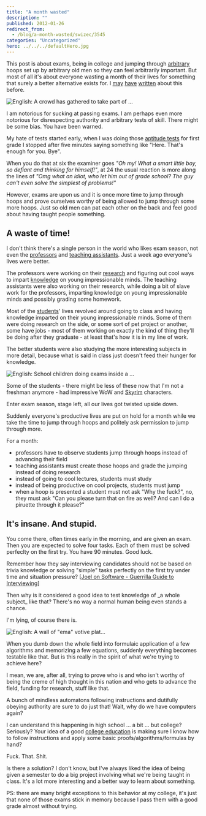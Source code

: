 ```yaml
---
title: "A month wasted"
description: ""
published: 2012-01-26
redirect_from:
  - /blog/a-month-wasted/swizec/3545
categories: "Uncategorized"
hero: ../../../defaultHero.jpg
---
```


This post is about exams, being in college and jumping through [arbitrary](http://en.wikipedia.org/wiki/Arbitrariness "Arbitrariness") hoops set up by arbitrary old men so they can feel arbitrarily important. But most of all it's about everyone wasting a month of their lives for something that surely a better alternative exists for. I [may](https://swizec.com/blog/i-suck-at-formal-education-or-does-education-suck/ "I suck at [formal] education or does education suck?") [have](https://swizec.com/blog/a-longboard-and-a-school-system/ "A longboard and a school system") [written](https://swizec.com/blog/doing-a-startup-taught-me-the-value-of-staying-in-school/ "Doing a startup taught me the value of staying in school") about this before.

![English: A crowd has gathered to take part of ...](https://swizec.com/wp-content/uploads/2012/01/300px-University_of_Tokyo_Admittance_Celebrations_2011-03-10.jpg "English: A crowd has gathered to take part of ...")

I am notorious for sucking at passing exams. I am perhaps even more notorious for disrespecting authority and arbitrary tests of skill. There might be some bias. You have been warned.

My hate of tests started early, when I was doing those [aptitude tests](http://en.wikipedia.org/wiki/Test_%28assessment%29 "Test (assessment)") for first grade I stopped after five minutes saying something like "Here. That's enough for you. Bye".

When you do that at six the examiner goes _"Oh my! What a smart little boy, so defiant and thinking for himself!"_, at 24 the usual reaction is more along the lines of _"Omg what an idiot, who let him out of grade school? The guy can't even solve the simplest of problems!"_

However, exams are upon us and it is once more time to jump through hoops and prove ourselves worthy of being allowed to jump through some more hoops. Just so old men can pat each other on the back and feel good about having taught people something.

## A waste of time!

I don't think there's a single person in the world who likes exam season, not even the [professors](http://en.wikipedia.org/wiki/Professor "Professor") and [teaching assistants](http://en.wikipedia.org/wiki/Teaching_assistant "Teaching assistant"). Just a week ago everyone's lives were better.

The professors were working on their [research](http://en.wikipedia.org/wiki/Research "Research") and figuring out cool ways to impart [knowledge](http://en.wikipedia.org/wiki/Knowledge "Knowledge") on young impressionable minds. The teaching assistants were also working on their research, while doing a bit of slave work for the professors, imparting knowledge on young impressionable minds and possibly grading some homework.

Most of the [students](http://en.wikipedia.org/wiki/Student "Student")' lives revolved around going to class and having knowledge imparted on their young impressionable minds. Some of them were doing research on the side, or some sort of pet project or another, some have jobs - most of them working on exactly the kind of thing they'll be doing after they graduate - at least that's how it is in my line of work.

The better students were also studying the more interesting subjects in more detail, because what is said in class just doesn't feed their hunger for knowledge.

![English: School children doing exams inside a ...](https://swizec.com/wp-content/uploads/2012/01/300px-StateLibQld_1_1003481.jpg "English: School children doing exams inside a ...")

Some of the students - there might be less of these now that I'm not a freshman anymore - had impressive WoW and [Skyrim](http://www.elderscrolls.com/ "The Elder Scrolls V: Skyrim") characters.

Enter exam season, stage left, all our lives got twisted upside down.

Suddenly everyone's productive lives are put on hold for a month while we take the time to jump through hoops and politely ask permission to jump through more.

For a month:

- professors have to observe students jump through hoops instead of advancing their field
- teaching assistants must create those hoops and grade the jumping instead of doing research
- instead of going to cool lectures, students must study
- instead of being productive on cool projects, students must jump
- when a hoop is presented a student must not ask "Why the fuck?", no, they must ask "Can you please turn that on fire as well? And can I do a piruette through it please?"

## It's insane. And stupid.

You come there, often times early in the morning, and are given an exam. Then you are expected to solve four tasks. Each of them must be solved perfeclty on the first try. You have 90 minutes. Good luck.

Remember how they say interviewing candidates should not be based on trivia knowledge or solving "simple" tasks perfectly on the first try under time and situation pressure? \[[Joel on Software - Guerrilla Guide to Interviewing](http://www.joelonsoftware.com/articles/fog0000000073.html)]

Then why is it considered a good idea to test knowledge of \_a whole subject\_ like that? There's no way a normal human being even stands a chance.

I'm lying, of course there is.

![English: A wall of "ema" votive plat...](https://swizec.com/wp-content/uploads/2012/01/300px-Yushima_tenmangu_ema1.jpg 'English: A wall of "ema" votive plat...')

When you dumb down the whole field into formulaic application of a few algorithms and memorizing a few equations, suddenly everything becomes testable like that. But is this really in the spirit of what we're trying to achieve here?

I mean, we are, after all, trying to prove who is and who isn't worthy of being the creme of high thought in this nation and who gets to advance the field, funding for research, stuff like that.

A bunch of mindless automatons following instructions and dutifully obeying authority are sure to do just that! Wait, why do we have computers again?

I can understand this happening in high school ... a bit ... but college? Seriously? Your idea of a good [college education](http://en.wikipedia.org/wiki/Higher_education "Higher education") is making sure I know how to follow instructions and apply some basic proofs/algorithms/formulas by hand?

Fuck. That. Shit.

Is there a solution? I don't know, but I've always liked the idea of being given a semester to do a big project involving what we're being taught in class. It's a lot more interesting and a better way to learn about something.

PS: there are many bright exceptions to this behavior at my college, it's just that none of those exams stick in memory because I pass them with a good grade almost without trying.

